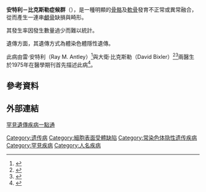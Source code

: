 {{Infobox Disease 
|  Name           = 安特利－比克斯勒综合征 |
  DiseasesDB     = 32831 |
  OMIM           = 207410 |
  OMIM_mult      = {{OMIM2|201750}} | 
  MeshID         = D054882 |
}}
'''安特利－比克斯勒症候群'''（{{lang-en|Antley–Bixler syndrome}}），是一種明顯的[[骨骼|骨骼]]及[[軟骨|軟骨]]發育不正常或異常融合，從而產生一連串[[顱骨|顱骨]]缺損與畸形。

其發生率因發生數量過少而難以統計。

遺傳方面，其遺傳方式為體染色體隱性遺傳。

此病由雷·安特利（Ray M. Antley）<ref>{{Cite web|url=https://www.sossomanfh.com/obituary/6789-dr-ray-m-antley|title = Sossoman Funeral Home}}</ref>與大衛·比克斯勒（David Bixler）<ref>{{Cite web|url=https://www.legacy.com/us/obituaries/indystar/name/david-bixler-obituary?pid=144510032|title = David Bixler Obituary (2005) the Indianapolis Star}}</ref><ref>{{WhoNamedIt|synd|226}}</ref>兩醫生於1975年在醫學期刊首先描述此病<ref>{{cite journal |vauthors=Antley R, Bixler D |title=Trapezoidocephaly, midfacial hypoplasia and cartilage abnormalities with multiple synostoses and skeletal fractures |journal=Birth Defects Orig. Artic. Ser. |volume=11 |issue=2 |pages=397–401 |year=1975 |pmid=1227559 }}</ref>。

==參考資料==
{{reflist}}

==外部連結==
[https://web.archive.org/web/20121027175243/http://www.genes-at-taiwan.com.tw/genehelp/ 罕見遺傳疾病一點通]

{{Osteochondrodysplasia}}
{{Cell_surface_receptor_deficiencies}}

[[Category:遗传病|Category:遗传病]]
[[Category:細胞表面受體缺陷|Category:細胞表面受體缺陷]]
[[Category:常染色体隐性遗传疾病|Category:常染色体隐性遗传疾病]]
[[Category:罕見疾病|Category:罕見疾病]]
[[Category:人名疾病|Category:人名疾病]]